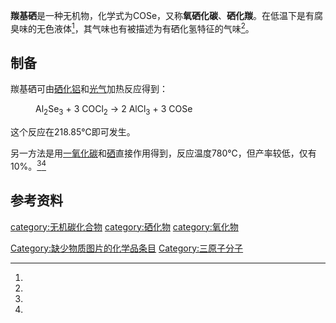 {{Chembox
|   Name = 羰基硒
|   NameEn = Carbonyl selenide
| ImageFile=Carbonyl selenide.png
|   IUPACName = Carbon oxide selenide
|   OtherNames = 
| Section1 = {{Chembox Identifiers
|   SMILES = O=C=Se
|   CASNo = 1603-84-5
|   CASNo_Ref = {{cascite|correct|CAS}}
|   RTECS = 
  }}
| Section2 = {{Chembox Properties
|   Formula = COSe
|   MolarMass = 106.974
|   Appearance = 无色气体<ref name=ele>《元素化学反应手册》.第六章 周期系ⅥA族元素.第三节 硒.P<sub>541</sub></ref>或<br />无色液体或白色固体（低温）<ref name=wc5 />
|   Density = 1.812 g·cm<sup>−3</sup>（4.1 °C）<br>1.759 g·cm<sup>−3</sup>（21.1 °C）<ref>{{cite journal|journal=Journal of the Chemical Society (Resumed)|language=en|issn=0368-1769|date=1932|pages=652|doi=10.1039/jr9320000652|url=http://xlink.rsc.org/?DOI=jr9320000652|title=83. Carbonyl selenide. Part I. Preparation and physical properties|accessdate=2021-08-13|author=Thomas Gibson Pearson, Percy Lucock Robinson}}</ref>
|   Solubility = 
|   MeltingPt = {{convert|151|K|C}}<ref name=wc5>《无机化学丛书》.第五卷 氧 硫 硒分族. 张青莲 主编. 科学出版社. P<sub>357</sub>. '''3.11.3 羰基硒、羰基碲和羰基钋'''</ref>
|   BoilingPt = {{convert|250.2|K|C}}(96.66kPa)<ref name=wc5 />
|   pKa = 
|   pKb = 
|   Viscosity = 
  }}
| Section3 = {{Chembox Structure
|   MolShape = 
|   Coordination = 
|   CrystalStruct =
|   Dipole =
  }}
| Section7 = {{Chembox Hazards
|   ExternalMSDS =
|   MainHazards = 有毒
|   FlashPt = 
|   RPhrases = 
|   SPhrases = 
  }}
| Section8 = {{Chembox Related
|   OtherAnions = [[羰基硫|羰基硫]]<br />[[羰基碲|羰基碲]]<br />[[羰基钋|羰基钋]]
|   OtherCations = 
|   OtherCpds = [[二氧化碳|二氧化碳]]<br />[[光气|光气]]
  }}
}}

'''羰基硒'''是一种无机物，化学式为COSe，又称'''氧硒化碳'''、'''硒化羰'''。在低温下是有腐臭味的无色液体<ref name=wc5 />，其气味也有被描述为有硒化氢特征的气味<ref name=ele />。
==制备==
羰基硒可由[[硒化铝|硒化铝]]和[[光气|光气]]加热反应得到：
: Al<sub>2</sub>Se<sub>3</sub> + 3 COCl<sub>2</sub> → 2 AlCl<sub>3</sub> + 3 COSe
这个反应在218.85℃即可发生。

另一方法是用[[一氧化碳|一氧化碳]]和[[硒|硒]]直接作用得到，反应温度780℃，但产率较低，仅有10%。<ref name=wc5 /><ref name=ele />

==参考资料==
{{reflist}}
[[category:无机碳化合物|category:无机碳化合物]]
[[category:硒化物|category:硒化物]]
[[category:氧化物|category:氧化物]]
[[Category:缺少物质图片的化学品条目|Category:缺少物质图片的化学品条目]]
[[Category:三原子分子|Category:三原子分子]]